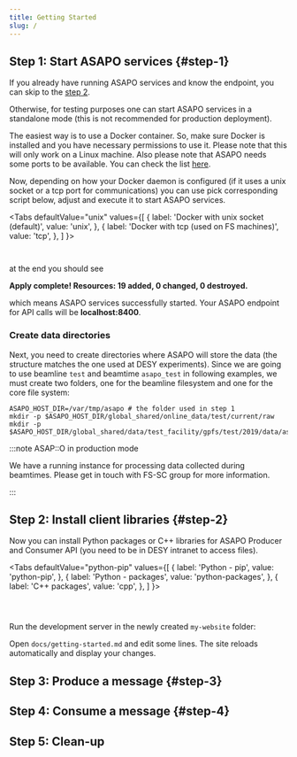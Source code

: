 ```yaml
---
title: Getting Started
slug: /
---
```




## Step 1: Start ASAPO services {#step-1}

If you already have running ASAPO services and know the endpoint, you can skip to the [step 2](#step-2).

Otherwise, for testing purposes one can start ASAPO services in a standalone mode (this is not recommended for  production deployment).


The easiest way is to use a Docker container. 
So, make sure Docker is installed and you have necessary permissions to use it.
Please note that this will only work on a Linux machine. Also please note that ASAPO needs some ports to be available. You can check the list
[here](https://stash.desy.de/projects/ASAPO/repos/asapo/browse/deploy/asapo_services/scripts/asapo.auto.tfvars.in?at={ASAPO_VERSION}#37).

Now, depending on how your Docker daemon is configured (if it uses a
unix socket or a tcp port for communications)
 you can use pick corresponding script below, adjust and execute it to start ASAPO services.

<Tabs
  defaultValue="unix"
  values={[
    { label: 'Docker with unix socket (default)', value: 'unix', },
    { label: 'Docker with tcp (used on FS machines)', value: 'tcp', },
  ]
}>
<TabItem value="unix">

```shell content="getting_started/start_asapo_socket.sh" title="start_asapo_socket.sh"
```

</TabItem>

<TabItem value="tcp">

```shell content="getting_started/start_asapo_tcp.sh" title="start_asapo_tcp.sh"
```

</TabItem>
</Tabs>

at the end you should see

<p className="green-text"><strong>Apply complete! Resources: 19 added, 0 changed, 0 destroyed.</strong></p>

which means ASAPO services successfully  started. Your ASAPO endpoint for API calls will be **localhost:8400**.

### Create data directories

Next, you need to create directories where ASAPO will store the data
(the structure matches the one used at DESY experiments).
Since we are going to use beamline `test` and beamtime `asapo_test` in following examples,
we must create two folders, one for the beamline filesystem and one for the core file system:

```shell
ASAPO_HOST_DIR=/var/tmp/asapo # the folder used in step 1
mkdir -p $ASAPO_HOST_DIR/global_shared/online_data/test/current/raw
mkdir -p $ASAPO_HOST_DIR/global_shared/data/test_facility/gpfs/test/2019/data/asapo_test
```

:::note ASAP::O in production mode 

We have a running instance for processing data collected during beamtimes. Please get in touch with FS-SC group for more information.

:::

## Step 2: Install client libraries {#step-2}

Now you can install Python packages or C++ libraries for ASAPO Producer and Consumer API (you need to be in DESY intranet to access files).

<Tabs
  defaultValue="python-pip"
  values={[
    { label: 'Python - pip', value: 'python-pip', },
    { label: 'Python - packages', value: 'python-packages', },
    { label: 'C++ packages', value: 'cpp', },
  ]
}>
<TabItem value="python-pip">

```shell content="getting_started/install_python_clients_pip.sh" snippetTag="#snippet1"
```

</TabItem>
<TabItem value="python-packages">

```shell content="getting_started/install_python_clients_pkg.sh"
```

</TabItem>
<TabItem value="cpp">

```shell content="getting_started/install_cpp_clients.sh"
```

</TabItem>
</Tabs>


Run the development server in the newly created `my-website` folder:

Open `docs/getting-started.md` and edit some lines. The site reloads automatically and display your changes.

## Step 3: Produce a message {#step-3}

## Step 4: Consume a message {#step-4}

## Step 5: Clean-up
